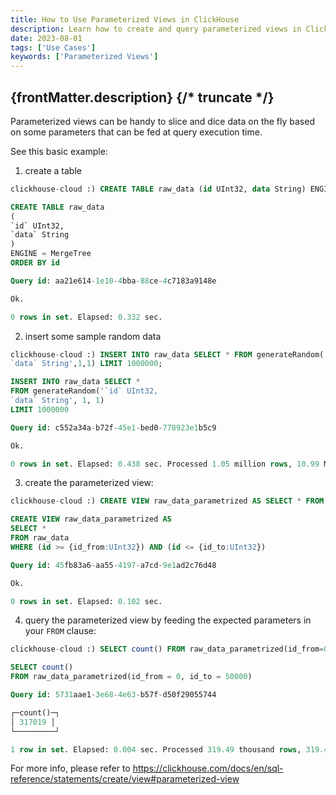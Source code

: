 ```yaml
---
title: How to Use Parameterized Views in ClickHouse
description: Learn how to create and query parameterized views in ClickHouse for dynamic data slicing based on query-time parameters.
date: 2023-08-01
tags: ['Use Cases']
keywords: ['Parameterized Views']
---
```


{frontMatter.description}
{/* truncate */}
---

Parameterized views can be handy to slice and dice data on the fly based on some parameters that can be fed at query execution time.

See this basic example:

1) create a table

```sql
clickhouse-cloud :) CREATE TABLE raw_data (id UInt32, data String) ENGINE = MergeTree ORDER BY id

CREATE TABLE raw_data
(
`id` UInt32,
`data` String
)
ENGINE = MergeTree
ORDER BY id

Query id: aa21e614-1e10-4bba-88ce-4c7183a9148e

Ok.

0 rows in set. Elapsed: 0.332 sec.
```

2) insert some sample random data

```sql
clickhouse-cloud :) INSERT INTO raw_data SELECT * FROM generateRandom('`id` UInt32,
`data` String',1,1) LIMIT 1000000;

INSERT INTO raw_data SELECT *
FROM generateRandom('`id` UInt32,
`data` String', 1, 1)
LIMIT 1000000

Query id: c552a34a-b72f-45e1-bed0-778923e1b5c9

Ok.

0 rows in set. Elapsed: 0.438 sec. Processed 1.05 million rows, 10.99 MB (2.39 million rows/s., 25.11 MB/s.)
````

3) create the parameterized view:

```sql
clickhouse-cloud :) CREATE VIEW raw_data_parametrized AS SELECT * FROM raw_data WHERE id BETWEEN {id_from:UInt32} AND {id_to:UInt32}

CREATE VIEW raw_data_parametrized AS
SELECT *
FROM raw_data
WHERE (id >= {id_from:UInt32}) AND (id <= {id_to:UInt32})

Query id: 45fb83a6-aa55-4197-a7cd-9e1ad2c76d48

Ok.

0 rows in set. Elapsed: 0.102 sec.
```

4) query the parameterized view by feeding the expected parameters in your `FROM` clause:

```sql
clickhouse-cloud :) SELECT count() FROM raw_data_parametrized(id_from=0, id_to=50000);

SELECT count()
FROM raw_data_parametrized(id_from = 0, id_to = 50000)

Query id: 5731aae1-3e68-4e63-b57f-d50f29055744

┌─count()─┐
│ 317019 │
└─────────┘

1 row in set. Elapsed: 0.004 sec. Processed 319.49 thousand rows, 319.49 KB (76.29 million rows/s., 76.29 MB/s.)
```

For more info, please refer to https://clickhouse.com/docs/en/sql-reference/statements/create/view#parameterized-view
